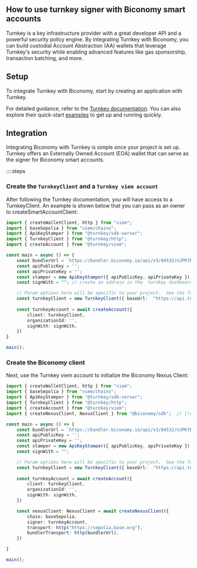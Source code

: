 ## How to use turnkey signer with Biconomy smart accounts

Turnkey is a key infrastructure provider with a great developer API and a powerful security policy engine. By integrating Turnkey with Biconomy, you can build custodial Account Abstraction (AA) wallets that leverage Turnkey's security while enabling advanced features like gas sponsorship, transaction batching, and more.

## Setup
To integrate Turnkey with Biconomy, start by creating an application with Turnkey.

For detailed guidance, refer to the [Turnkey documentation](https://docs.turnkey.com/). You can also explore their quick-start [examples](https://docs.turnkey.com/getting-started/examples) to get up and running quickly.

## Integration
Integrating Biconomy with Turnkey is simple once your project is set up. Turnkey offers an Externally Owned Account (EOA) wallet that can serve as the signer for Biconomy smart accounts.

::::steps

### Create the `TurnkeyClient` and a `Turnkey viem account`
After following the Turnkey documentation, you will have access to a TurnkeyClient. An example is shown below that you can pass as an owner to createSmartAccountClient:

```typescript 
import { createWalletClient, http } from "viem";
import { baseSepolia } from "viem/chains";
import { ApiKeyStamper } from "@turnkey/sdk-server";
import { TurnkeyClient } from "@turnkey/http";
import { createAccount } from "@turnkey/viem";

const main = async () => {
    const bundlerUrl = `https://bundler.biconomy.io/api/v3/84532/nJPK7B3ru.dd7f7861-190d-41bd-af80-6877f74b8f44`
    const apiPublicKey = '';
    const apiPrivateKey = '';
    const stamper = new ApiKeyStamper({ apiPublicKey, apiPrivateKey });
    const signWith = ""; // create an address in the  turnkey dashboard

    // Param options here will be specific to your project.  See the Turnkey docs for more info.
    const turnkeyClient = new TurnkeyClient({ baseUrl:  "https://api.turnkey.com" }, stamper)
    
    const turnkeyAccount = await createAccount({
        client: turnkeyClient,
        organizationId: '',
        signWith: signWith, 
    })
}

main();

```

### Create the Biconomy client

Next, use the Turnkey viem account to initialize the Biconomy Nexus Client:

```typescript 
import { createWalletClient, http } from "viem";
import { baseSepolia } from "viem/chains";
import { ApiKeyStamper } from "@turnkey/sdk-server";
import { TurnkeyClient } from "@turnkey/http";
import { createAccount } from "@turnkey/viem";
import { createNexusClient, NexusClient } from "@biconomy/sdk";  // [!code focus] 

const main = async () => {
    const bundlerUrl = `https://bundler.biconomy.io/api/v3/84532/nJPK7B3ru.dd7f7861-190d-41bd-af80-6877f74b8f44`
    const apiPublicKey = '';
    const apiPrivateKey = '';
    const stamper = new ApiKeyStamper({ apiPublicKey, apiPrivateKey });
    const signWith = "";

    // Param options here will be specific to your project.  See the Turnkey docs for more info.
    const turnkeyClient = new TurnkeyClient({ baseUrl:  "https://api.turnkey.com" }, stamper)
    
    const turnkeyAccount = await createAccount({
        client: turnkeyClient,
        organizationId: '',
        signWith: signWith, 
    })

    const nexusClient: NexusClient = await createNexusClient({
        chain: baseSepolia,
        signer: turnkeyAccount,
        transport: http("https://sepolia.base.org"),
        bundlerTransport: http(bundlerUrl),
    })

}

main();

```